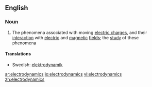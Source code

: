 ==English==

===Noun===
{{wikipedia}}
{{en-noun|-}}

#{{physics}} The phenomena associated with moving [[electric charge]]s, and their [[interaction]] with [[electric]] and [[magnetic]] [[field]]s; the [[study]] of these phenomena

====Translations====
*Swedish: [[elektrodynamik]] {{c}}

[[ar:electrodynamics]]
[[io:electrodynamics]]
[[vi:electrodynamics]]
[[zh:electrodynamics]]